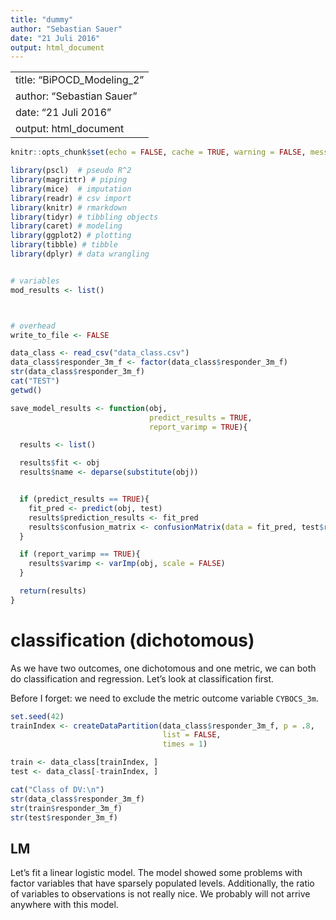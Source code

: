 ```yaml
---
title: "dummy"
author: "Sebastian Sauer"
date: "21 Juli 2016"
output: html_document
---
```


---
title: "BiPOCD_Modeling_2"
author: "Sebastian Sauer"
date: "21 Juli 2016"
output: html_document
---

```r
knitr::opts_chunk$set(echo = FALSE, cache = TRUE, warning = FALSE, message = FALSE)

library(pscl)  # pseudo R^2
library(magrittr) # piping
library(mice)  # imputation
library(readr) # csv import
library(knitr) # rmarkdown
library(tidyr) # tibbling objects
library(caret) # modeling
library(ggplot2) # plotting
library(tibble) # tibble
library(dplyr) # data wrangling


# variables
mod_results <- list()



# overhead
write_to_file <- FALSE
```



```r
data_class <- read_csv("data_class.csv")
data_class$responder_3m_f <- factor(data_class$responder_3m_f)
str(data_class$responder_3m_f)
cat("TEST")
getwd()
```




```r

save_model_results <- function(obj,
                               predict_results = TRUE,
                               report_varimp = TRUE){

  results <- list()

  results$fit <- obj
  results$name <- deparse(substitute(obj))


  if (predict_results == TRUE){
    fit_pred <- predict(obj, test)
    results$prediction_results <- fit_pred
    results$confusion_matrix <- confusionMatrix(data = fit_pred, test$responder_3m_f)
  }

  if (report_varimp == TRUE){
    results$varimp <- varImp(obj, scale = FALSE)
  }

  return(results)
}

```



# classification (dichotomous)

As we have two outcomes, one dichotomous and one metric, we can both do classification and regression. Let's look at classification first.


Before I forget: we need to exclude the metric outcome variable `CYBOCS_3m`.

```r

set.seed(42)
trainIndex <- createDataPartition(data_class$responder_3m_f, p = .8,
                                  list = FALSE,
                                  times = 1)

train <- data_class[trainIndex, ]
test <- data_class[-trainIndex, ]

cat("Class of DV:\n")
str(data_class$responder_3m_f)
str(train$responder_3m_f)
str(test$responder_3m_f)


```



## LM

Let's fit a linear logistic model. The model showed some problems with factor variables that have sparsely populated levels. Additionally, the ratio of variables to observations is not really nice. We probably will not arrive anywhere with this model.


